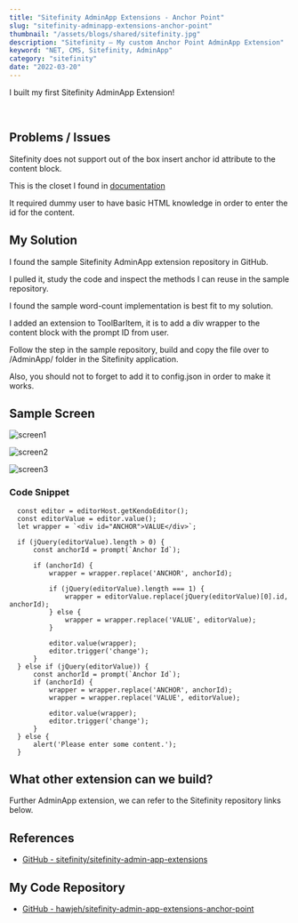```yaml
---
title: "Sitefinity AdminApp Extensions - Anchor Point"
slug: "sitefinity-adminapp-extensions-anchor-point"
thumbnail: "/assets/blogs/shared/sitefinity.jpg"
description: "Sitefinity – My custom Anchor Point AdminApp Extension"
keyword: "NET, CMS, Sitefinity, AdminApp"
category: "sitefinity"
date: "2022-03-20"
---
```


I built my first Sitefinity AdminApp Extension!

<br/>

## Problems / Issues

Sitefinity does not support out of the box insert anchor id attribute to the content block.

This is the closet I found in [documentation](https://www.progress.com/documentation/sitefinity-cms/insert-anchors-in-content-mvc)

It required dummy user to have basic HTML knowledge in order to enter the id for the content.

## My Solution

I found the sample Sitefinity AdminApp extension repository in GitHub.

I pulled it, study the code and inspect the methods I can reuse in the sample repository.

I found the sample word-count implementation is best fit to my solution.

I added an extension to ToolBarItem, it is to add a div wrapper to the content block with the prompt ID from user.

Follow the step in the sample repository, build and copy the file over to /AdminApp/ folder in the Sitefinity application.

Also, you should not to forget to add it to config.json in order to make it works.

## Sample Screen

![screen1](/assets/blogs/sitefinity-adminapp-extensions-anchor-point/screen1.png)

![screen2](/assets/blogs/sitefinity-adminapp-extensions-anchor-point/screen2.png)

![screen3](/assets/blogs/sitefinity-adminapp-extensions-anchor-point/screen3.png)

### Code Snippet
```
  const editor = editorHost.getKendoEditor();
  const editorValue = editor.value();
  let wrapper = `<div id="ANCHOR">VALUE</div>`;

  if (jQuery(editorValue).length > 0) {
      const anchorId = prompt(`Anchor Id`);

      if (anchorId) {
          wrapper = wrapper.replace('ANCHOR', anchorId);

          if (jQuery(editorValue).length === 1) {
              wrapper = editorValue.replace(jQuery(editorValue)[0].id, anchorId);
          } else {
              wrapper = wrapper.replace('VALUE', editorValue);
          }

          editor.value(wrapper);
          editor.trigger('change');
      }
  } else if (jQuery(editorValue)) {
      const anchorId = prompt(`Anchor Id`);
      if (anchorId) {
          wrapper = wrapper.replace('ANCHOR', anchorId);
          wrapper = wrapper.replace('VALUE', editorValue);

          editor.value(wrapper);
          editor.trigger('change');
      }
  } else {
      alert('Please enter some content.');
  }
```


## What other extension can we build?

Further AdminApp extension, we can refer to the Sitefinity repository links below.


## References

- [GitHub - sitefinity/sitefinity-admin-app-extensions](https://github.com/Sitefinity/sitefinity-admin-app-extensions)


## My Code Repository

- [GitHub - hawjeh/sitefinity-admin-app-extensions-anchor-point](https://github.com/hawjeh/sitefinity-admin-app-extensions-anchor-point)